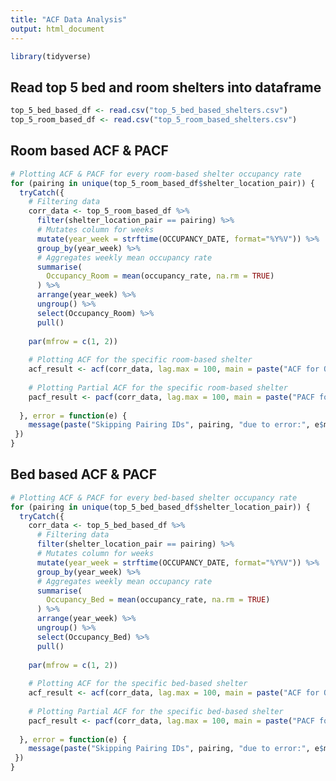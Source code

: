 ```yaml
---
title: "ACF Data Analysis"
output: html_document
---
```

```r
library(tidyverse)
```

## Read top 5 bed and room shelters into dataframe
```r
top_5_bed_based_df <- read.csv("top_5_bed_based_shelters.csv")
top_5_room_based_df <- read.csv("top_5_room_based_shelters.csv")
```

## Room based ACF & PACF
```r
# Plotting ACF & PACF for every room-based shelter occupancy rate
for (pairing in unique(top_5_room_based_df$shelter_location_pair)) {
  tryCatch({
    # Filtering data
    corr_data <- top_5_room_based_df %>%
      filter(shelter_location_pair == pairing) %>%
      # Mutates column for weeks
      mutate(year_week = strftime(OCCUPANCY_DATE, format="%Y%V")) %>%
      group_by(year_week) %>%
      # Aggregates weekly mean occupancy rate
      summarise(
        Occupancy_Room = mean(occupancy_rate, na.rm = TRUE)
      ) %>%
      arrange(year_week) %>%
      ungroup() %>%
      select(Occupancy_Room) %>%
      pull()
    
    par(mfrow = c(1, 2))
    
    # Plotting ACF for the specific room-based shelter
    acf_result <- acf(corr_data, lag.max = 100, main = paste("ACF for Organization ID", pairing), cex.main = 0.5)
    
    # Plotting Partial ACF for the specific room-based shelter
    pacf_result <- pacf(corr_data, lag.max = 100, main = paste("PACF for Organization ID", pairing), cex.main = 0.5)
    
  }, error = function(e) {
    message(paste("Skipping Pairing IDs", pairing, "due to error:", e$message))
 })
}
```

## Bed based ACF & PACF
```r
# Plotting ACF & PACF for every bed-based shelter occupancy rate
for (pairing in unique(top_5_bed_based_df$shelter_location_pair)) {
  tryCatch({
    corr_data <- top_5_bed_based_df %>%
      # Filtering data
      filter(shelter_location_pair == pairing) %>%
      # Mutates column for weeks
      mutate(year_week = strftime(OCCUPANCY_DATE, format="%Y%V")) %>%
      group_by(year_week) %>%
      # Aggregates weekly mean occupancy rate
      summarise(
        Occupancy_Bed = mean(occupancy_rate, na.rm = TRUE)
      ) %>%
      arrange(year_week) %>%
      ungroup() %>%
      select(Occupancy_Bed) %>%
      pull()
    
    par(mfrow = c(1, 2))
    
    # Plotting ACF for the specific bed-based shelter
    acf_result <- acf(corr_data, lag.max = 100, main = paste("ACF for Organization ID", pairing), cex.main = 0.5)
    
    # Plotting Partial ACF for the specific bed-based shelter
    pacf_result <- pacf(corr_data, lag.max = 100, main = paste("PACF for Organization ID", pairing), cex.main = 0.5)
    
  }, error = function(e) {
    message(paste("Skipping Pairing IDs", pairing, "due to error:", e$message))
 })
}
```
